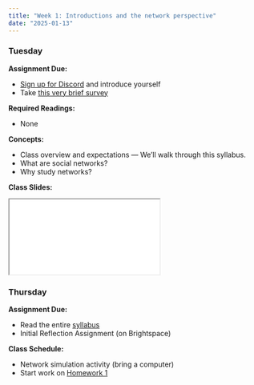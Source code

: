 ```yaml
---
title: "Week 1: Introductions and the network perspective"
date: "2025-01-13"
---
```



### Tuesday

**Assignment Due:**

* [Sign up for Discord](pages/Discord-Signup.html) and introduce yourself
* Take [this very brief survey](https://docs.google.com/forms/d/e/1FAIpQLSd1EahCFyyZS8ZZTwct1YMwQvfGqTBVK9P6xYjHWOfx8GWboA/viewform)

**Required Readings:**

* None

**Concepts:**

* Class overview and expectations — We'll walk through this syllabus.
* What are social networks?
* Why study networks?


**Class Slides:**

<iframe class='slide-deck' src='/lectures/class_lectures/week_1.html'></iframe>

### Thursday

**Assignment Due:**

* Read the entire [syllabus](/syllabus/syllabus.qmd)
* Initial Reflection Assignment (on Brightspace)

**Class Schedule:**

* Network simulation activity (bring a computer)
* Start work on [Homework 1](/assignments/Homework-1.html)
